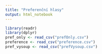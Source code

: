 ```yaml
---
title: "Preferenční hlasy"
output: html_notebook
---
```



```r
library(readr)
library(dplyr)
pref_only <- read_csv("prefOnly.csv")
preference <- read_csv("preference.csv")
pref_vysoup <- read_csv("prefVysoup.csv")
```

